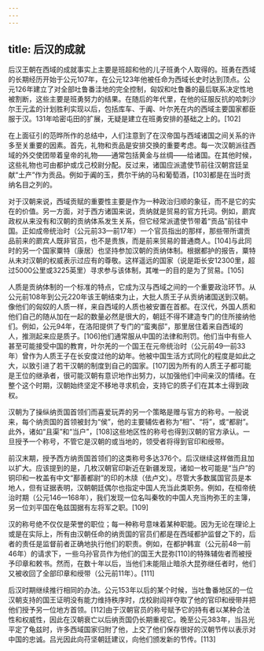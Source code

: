 ```yaml
---
---
---
```

title: 后汉的成就
---



后汉王朝在西域的成就事实上主要是班超和他的儿子班勇个人取得的。班勇在西域的长期经历开始于公元107年，在公元123年他被任命为西域长史时达到顶点。公元126年建立了对全部吐鲁番洼地的完全控制，匈奴和吐鲁番的最后联系决定性地被割断，这些主要是班勇努力的结果。在随后的年代里，在他的征服反抗的哈刺沙尔王元孟的计划胜利实现以后，包括库车、于阗、叶尔羌在内的西域主要国家都臣服于汉。131年哈密屯田的扩展，无疑是建立在班勇安排的基础之上的。[102]

在上面征引的范晔所作的总结中，人们注意到了在汉帝国与西域诸国之间关系的许多至关重要的因素。首先，礼物和贡品是安排交换的重要考虑。每一次汉朝派往西域的外交使团带着皇帝的礼物——通常包括黄金与丝绸——给诸国。在其他时候，这些礼物也可由都护或戊己校尉分配。反过来，诸国应派遣使节前往汉朝宫廷呈献“土产”作为贡品。例如于阗的玉，费尔干纳的马和葡萄酒，[103]都是在当时贡纳名目之列的。

对于汉朝来说，西域贡赋的重要性主要是作为一种政治归顺的象征，而不是它的实在的价值。另一方面，对于西方诸国来说，贡纳就是贸易的官方托词。例如，罽宾政权从来没有和汉朝的贡纳体系发生关系，但它经常派遣使节带着“贡品”前往中国。正如成帝统治时（公元前33—前17年）一个官员指出的那样，那些带所谓贡品前来的罽宾人既非官员，也不是贵族，而是前来贸易的普通商人。[104]与此同时的另一个国家粟特（康居）也坚持参加汉朝的贡纳体制。根据都护的报告，粟特从未对汉朝的权威表示过应有的尊敬。这样遥远的国家（说是距长安12300里，超过5000公里或3225英里）寻求参与该体制，其唯一的目的是为了贸易。[105]

人质是贡纳体制的一个标准的特点，它成为汉与西域之间的一个重要政治环节。从公元前108年到公元220年该王朝结束为止，大批人质王子从贡纳诸国送到汉朝。像他们的匈奴的人质一样，来自西域的人质也被安置在首都。在汉代，外国人质和他们自己的随从加在一起的数量必然是很大的，朝廷不得不建造专门的住所接纳他们。例如，公元94年，在洛阳提供了专门的“蛮夷邸”，那里居住着来自西域的人，推测起来应是质子。[106]他们通常服从中国的法律和刑罚。他们当中有些人甚至可能接受中国的教育，叶尔羌的一个国王在元帝统治时（公元前49—前33年）曾作为人质王子在长安度过他的幼年。他被中国生活方式同化的程度是如此之大，以致引进了若干汉朝的制度到自己的国家。[107]因为所有的人质王子都可能是王位的继承者，很可能汉朝有意识地作出努力，以加强他们中间亲汉的情绪。在整个这个时期，汉朝始终坚定不移地寻求机会，支持它的质子们在其本土得到政权。

汉朝为了操纵纳贡国首领们而喜爱玩弄的另一个策略是赠与官方的称号。一般说来，每个纳贡国的首领被封为“侯”，他的主要辅佐者称为“相”、“将”，或“都尉”。此外，诸如“且渠”和“当户”，[108]这些地区性的称号也得到汉朝的官方承认。一旦授予一个称号，不管它是汉朝的或当地的，领受者将得到官印和绶带。

前汉末期，授予西方纳贡国首领们的这类称号多达376个。后汉继续这样做而且加以扩大。应该提到的是，几枚汉朝官印新近在新疆发现，诸如一枚可能是“当户”的铜印和一枚盖有中文“鄯善都尉”的印的木牍（佉卢文）。尽管大多数属国官员是本地人，但有证据表明，汉朝朝廷偶尔也指定中国人充当此类职务。例如，在桓帝统治时期（公元146—168年），我们发现一位名叫秦牧的中国人充当拘弥王的主簿，另一位刘平国在龟兹国据有左将军之职。[109]

汉的称号绝不仅仅是荣誉的职位；每一种称号意味着某种职能。因为无论在理论上或是在实际上，所有由汉朝任命的纳贡国的官员们都是在西域都护监督之下的，后者的责任是监督前者正确地执行他们的职责。例如，在都护韩宣（公元前48—前46年）的请求下，一些乌孙官员作为他们的国王大昆弥[110]的特殊辅佐者而被授予印章和敕书。然而，在数十年以后，当他们未能阻止暗杀大昆弥继任者时，他们又被收回了全部印章和绶带（公元前11年）。[111]

后汉时期继续推行相同的办法。公元153年以后的某个时候，当吐鲁番地区的一位汉朝支持的国王证明没有能力维持秩序时，戊校尉阎祥夺取了他的官印和绶带并把他们授予另一位地方首领。[112]由于汉朝官员的称号赋予它的持有者以某种合法性和权威性，因此在汉朝衰亡以后纳贡国仍长期重视它。晚至公元383年，当吕光平定了龟兹时，许多西域国家归附了他，上交了他们保存很好的汉朝节传以表示对中国的忠诚。吕光因此向苻坚朝廷建议，向他们颁发新的节传。[113]